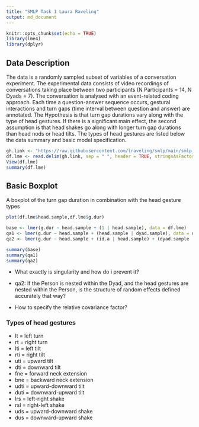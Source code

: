 ```yaml
---
title: "SMLP Task 1 Laura Raveling"
output: md_document 
---
```


```r
knitr::opts_chunk$set(echo = TRUE)
library(lme4)
library(dplyr)
```

## Data Description 

The data is a randomly sampled subset of variables of a conversation experiment. The experimental data consists of video recordings of conversations taking place between two participants (N Participants = 14, N Dyads = 7). The conversation is analysed with an event-related coding approach. Each time a question-answer sequence occurs, gestural interactions and turn gaps (time interval between question and answer) are annotated. The Hypothesis is that turn gap durations vary along with the type of head gestures. If there is a significant main effect, the second assumption is that head shakes go along with longer turn gap durations than head nods or head tilts. The types of head gestures are listed below the data summary and basic model specification. 

```r
gh.link <- "https://raw.githubusercontent.com/lraveling/smlp/main/smlp_data.txt"
df.lme <- read.delim(gh.link, sep = " ", header = TRUE, stringsAsFactors = TRUE)
View(df.lme)
summary(df.lme)
```

## Basic Boxplot

A boxplot of the turn gap duration in combination with the head gesture types 

```r
plot(df.lme$head.sample,df.lme$g.dur)
```

```r
base <- lmer(g.dur ~ head.sample + (1 | head.sample), data = df.lme)
qa1 <- lmer(g.dur ~ head.sample + (head.sample | dyad.sample), data = df.lme)
qa2 <- lmer(g.dur ~ head.sample + (id.a | head.sample) + (dyad.sample | id.a), data = df.lme)

summary(base)
summary(qa1)
summary(qa2)

```

* What exactly is singularity and how do i prevent it? 

* qa2: If the Person is nested within the Dyad, and the head gestures are nested within the Person, is the structure of random effects defined accurately that way? 

* How to specify the relative covariance factor? 



### Types of head gestures 

* lt = left turn
* rt = right turn
* lti = left tilt 
* rti = right tilt 
* uti = upward tilt 
* dti = downward tilt 
* fne = forward neck extension
* bne = backward neck extension
* udti = upward-downward tilt 
* duti = downward-upward tilt 
* lrs = left-right shake 
* rsl = right-left shake 
* uds = upward-downward shake 
* dus = downward-upward shake 










